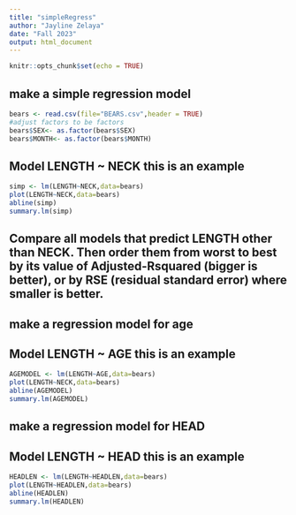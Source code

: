 ```yaml
---
title: "simpleRegress"
author: "Jayline Zelaya"
date: "Fall 2023"
output: html_document
---
```


```r
knitr::opts_chunk$set(echo = TRUE)
```

## make a simple regression model

```r
bears <- read.csv(file="BEARS.csv",header = TRUE)
#adjust factors to be factors
bears$SEX<- as.factor(bears$SEX)
bears$MONTH<- as.factor(bears$MONTH)
```

## Model LENGTH ~ NECK  this is an example  

```r
simp <- lm(LENGTH~NECK,data=bears)
plot(LENGTH~NECK,data=bears)
abline(simp)
summary.lm(simp)
```


## Compare all models that predict LENGTH other than NECK. Then order them from worst to best by its value of Adjusted-Rsquared (bigger is better), or by RSE (residual standard error) where smaller is better. 

## make a regression model for age


## Model LENGTH ~ AGE  this is an example  

```r
AGEMODEL <- lm(LENGTH~AGE,data=bears)
plot(LENGTH~NECK,data=bears)
abline(AGEMODEL)
summary.lm(AGEMODEL)
```



## make a regression model for HEAD


## Model LENGTH ~ HEAD  this is an example  

```r
HEADLEN <- lm(LENGTH~HEADLEN,data=bears)
plot(LENGTH~HEADLEN,data=bears)
abline(HEADLEN)
summary.lm(HEADLEN)
```
